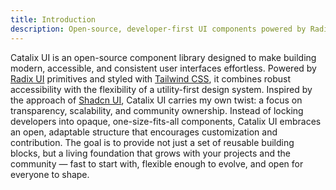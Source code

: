 ```yaml
---
title: Introduction
description: Open-source, developer-first UI components powered by Radix UI and Tailwind CSS.
---
```


Catalix UI is an open-source component library designed to make building modern, accessible, and consistent user interfaces effortless. Powered by [Radix UI](https://www.radix-ui.com/) primitives and styled with [Tailwind CSS](https://tailwindcss.com/), it combines robust accessibility with the flexibility of a utility-first design system. Inspired by the approach of [Shadcn UI](https://ui.shadcn.com), Catalix UI carries my own twist: a focus on transparency, scalability, and community ownership. Instead of locking developers into opaque, one-size-fits-all components, Catalix UI embraces an open, adaptable structure that encourages customization and contribution. The goal is to provide not just a set of reusable building blocks, but a living foundation that grows with your projects and the community — fast to start with, flexible enough to evolve, and open for everyone to shape.
